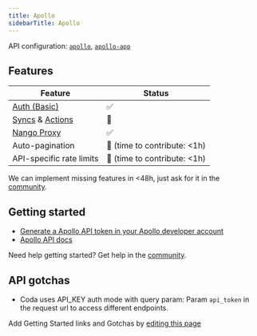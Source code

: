 ```yaml
---
title: Apollo
sidebarTitle: Apollo
---
```


API configuration: [`apollo`](https://nango.dev/providers.yaml), [`apollo-app`](https://nango.dev/providers.yaml)


## Features

| Feature                                                                          | Status                          |
| -------------------------------------------------------------------------------- | ------------------------------- |
| [Auth (Basic)](/guides/api-key)                                                  | ✅                              |
| [Syncs](/guides/sync) & [Actions](/guides/action)                                | 🚫                              |
| [Nango Proxy](/guides/proxy)                                                     | ✅                              |
| Auto-pagination                                                                  | 🚫 (time to contribute: &lt;1h) |
| API-specific rate limits                                                         | 🚫 (time to contribute: &lt;1h) |

<Tip>We can implement missing features in &lt;48h, just ask for it in the [community](https://nango.dev/slack).</Tip>

## Getting started

-   [Generate a Apollo API token in your Apollo developer account](https://developer.apollo.io/keys/)
-   [Apollo API docs](https://apolloio.github.io/apollo-api-docs/)

<Tip>Need help getting started? Get help in the [community](https://nango.dev/slack).</Tip>

## API gotchas

- Coda uses API_KEY auth mode with query param: Param `api_token` in the request url to access different endpoints.

<Note>Add Getting Started links and Gotchas by [editing this page](https://github.com/nangohq/nango/tree/master/docs-v2/integrations/all/apollo.mdx)</Note>
